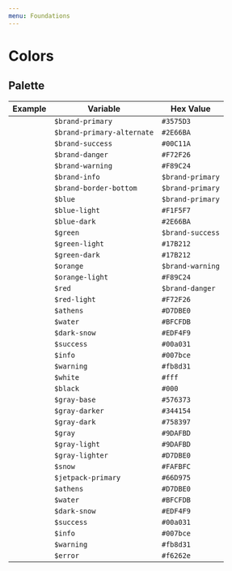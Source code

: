 ```yaml
---
menu: Foundations
---
```



# Colors

## Palette

| Example                    | Variable                   | Hex Value        |
| -------------------------- | -------------------------- | ---------------- |
| <Swatch color="#3575D3" /> | `$brand-primary`           | `#3575D3`        |
| <Swatch color="#2E66BA" /> | `$brand-primary-alternate` | `#2E66BA`        |
| <Swatch color="#00C11A" /> | `$brand-success`           | `#00C11A`        |
| <Swatch color="#F72F26" /> | `$brand-danger`            | `#F72F26`        |
| <Swatch color="#F89C24" /> | `$brand-warning`           | `#F89C24`        |
| <Swatch color="#3575D3" /> | `$brand-info`              | `$brand-primary` |
| <Swatch color="#3575D3" /> | `$brand-border-bottom`     | `$brand-primary` |
| <Swatch color="#3575D3" /> | `$blue`                    | `$brand-primary` |
| <Swatch color="#F1F5F7" /> | `$blue-light`              | `#F1F5F7`        |
| <Swatch color="#2E66BA" /> | `$blue-dark`               | `#2E66BA`        |
| <Swatch color="#00C11A" /> | `$green`                   | `$brand-success` |
| <Swatch color="#17B212" /> | `$green-light`             | `#17B212`        |
| <Swatch color="#17B212" /> | `$green-dark`              | `#17B212`        |
| <Swatch color="#F89C24" /> | `$orange`                  | `$brand-warning` |
| <Swatch color="#F89C24" /> | `$orange-light`            | `#F89C24`        |
| <Swatch color="#F72F26" /> | `$red`                     | `$brand-danger`  |
| <Swatch color="#F72F26" /> | `$red-light`               | `#F72F26`        |
| <Swatch color="#D7DBE0" /> | `$athens`                  | `#D7DBE0`        |
| <Swatch color="#BFCFDB" /> | `$water`                   | `#BFCFDB`        |
| <Swatch color="#EDF4F9" /> | `$dark-snow`               | `#EDF4F9`        |
| <Swatch color="#00a031" /> | `$success`                 | `#00a031`        |
| <Swatch color="#007bce" /> | `$info`                    | `#007bce`        |
| <Swatch color="#fb8d31" /> | `$warning`                 | `#fb8d31`        |
| <Swatch color="#ffffff" /> | `$white`                   | `#fff`           |
| <Swatch color="#000000" /> | `$black`                   | `#000`           |
| <Swatch color="#576373" /> | `$gray-base`               | `#576373`        |
| <Swatch color="#344154" /> | `$gray-darker`             | `#344154`        |
| <Swatch color="#758397" /> | `$gray-dark`               | `#758397`        |
| <Swatch color="#9DAFBD" /> | `$gray`                    | `#9DAFBD`        |
| <Swatch color="#9DAFBD" /> | `$gray-light`              | `#9DAFBD`        |
| <Swatch color="#D7DBE0" /> | `$gray-lighter`            | `#D7DBE0`        |
| <Swatch color="#FAFBFC" /> | `$snow`                    | `#FAFBFC`        |
| <Swatch color="#66D975" /> | `$jetpack-primary`         | `#66D975`        |
| <Swatch color="#D7DBE0" /> | `$athens`                  | `#D7DBE0`        |
| <Swatch color="#BFCFDB" /> | `$water`                   | `#BFCFDB`        |
| <Swatch color="#EDF4F9" /> | `$dark-snow`               | `#EDF4F9`        |
| <Swatch color="#00a031" /> | `$success`                 | `#00a031`        |
| <Swatch color="#007bce" /> | `$info`                    | `#007bce`        |
| <Swatch color="#fb8d31" /> | `$warning`                 | `#fb8d31`        |
| <Swatch color="#f6262e" /> | `$error`                   | `#f6262e`        |

